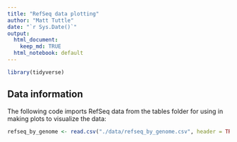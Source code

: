 ```yaml
---
title: "RefSeq data plotting"
author: "Matt Tuttle"
date: "`r Sys.Date()`"
output:
  html_document:
    keep_md: TRUE
  html_notebook: default
---
```


```r

library(tidyverse)

```

## Data information

The following code imports RefSeq data from the tables folder for using in making plots to visualize the data:

```r

refseq_by_genome <- read.csv("./data/refseq_by_genome.csv", header = TRUE)

```

